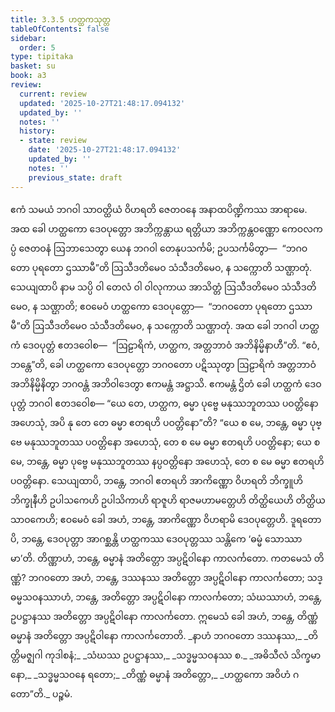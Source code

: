 ```yaml
---
title: 3.3.5 ဟတ္ထကသုတ္တ
tableOfContents: false
sidebar:
  order: 5
type: tipitaka
basket: su
book: a3
review:
  current: review
  updated: '2025-10-27T21:48:17.094132'
  updated_by: ''
  notes: ''
  history:
  - state: review
    date: '2025-10-27T21:48:17.094132'
    updated_by: ''
    notes: ''
    previous_state: draft
---
```



<ReviewStatus review={frontmatter.review} showDetails={true} />

<HypothesisAnnotation frontmatter={frontmatter} />

<DynamicBreadcrumb />

<Division number="128" book="a3" e="ch" v="15" p="282">

<Paragraph number="982" book="a3">
ဧကံ သမယံ ဘဂဝါ သာဝတ္ထိယံ ဝိဟရတိ ဇေတဝနေ အနာထပိဏ္ဍိကဿ အာရာမေ. အထ ခေါ ဟတ္ထကော ဒေဝပုတ္တော အဘိက္ကန္တာယ ရတ္တိယာ အဘိက္ကန္တဝဏ္ဏော ကေဝလကပ္ပံ ဇေတဝနံ ဩဘာသေတွာ ယေန ဘဂဝါ တေနုပသင်္ကမိ; ဥပသင်္ကမိတွာ—  “ဘဂဝတော ပုရတော ဌဿာမီ”တိ ဩသီဒတိမေဝ သံသီဒတိမေဝ, န သက္ကောတိ သဏ္ဌာတုံ. သေယျထာပိ နာမ သပ္ပိ ဝါ တေလံ ဝါ ဝါလုကာယ အာသိတ္တံ ဩသီဒတိမေဝ သံသီဒတိမေဝ, န သဏ္ဌာတိ; ဧဝမေဝံ ဟတ္ထကော ဒေဝပုတ္တော—  “ဘဂဝတော ပုရတော ဌဿာမီ”တိ ဩသီဒတိမေဝ သံသီဒတိမေဝ, န သက္ကောတိ သဏ္ဌာတုံ.
</Paragraph>

<Paragraph number="983" book="a3">
အထ ခေါ ဘဂဝါ ဟတ္ထကံ ဒေဝပုတ္တံ ဧတဒဝေါစ—  “ဩဠာရိကံ, ဟတ္ထက, အတ္တဘာဝံ အဘိနိမ္မိနာဟီ”တိ. “ဧဝံ, ဘန္တေ”တိ, ခေါ ဟတ္ထကော ဒေဝပုတ္တော ဘဂဝတော ပဋိဿုတွာ ဩဠာရိကံ အတ္တဘာဝံ အဘိနိမ္မိနိတွာ ဘဂဝန္တံ အဘိဝါဒေတွာ ဧကမန္တံ အဋ္ဌာသိ. ဧကမန္တံ ဌိတံ ခေါ ဟတ္ထကံ ဒေဝပုတ္တံ ဘဂဝါ ဧတဒဝေါစ—
</Paragraph>

<Paragraph number="984" book="a3">
“ယေ တေ, ဟတ္ထက, ဓမ္မာ ပုဗ္ဗေ မနုဿဘူတဿ ပဝတ္တိနော အဟေသုံ, အပိ နု တေ တေ ဓမ္မာ ဧတရဟိ ပဝတ္တိနော”တိ? “ယေ စ မေ, ဘန္တေ, ဓမ္မာ ပုဗ္ဗေ မနုဿဘူတဿ ပဝတ္တိနော အဟေသုံ, တေ စ မေ ဓမ္မာ ဧတရဟိ ပဝတ္တိနော; ယေ စ မေ, ဘန္တေ, ဓမ္မာ ပုဗ္ဗေ မနုဿဘူတဿ နပ္ပဝတ္တိနော အဟေသုံ, တေ စ မေ ဓမ္မာ ဧတရဟိ ပဝတ္တိနော. သေယျထာပိ, ဘန္တေ, ဘဂဝါ ဧတရဟိ အာကိဏ္ဏော ဝိဟရတိ ဘိက္ခူဟိ ဘိက္ခုနီဟိ ဥပါသကေဟိ ဥပါသိကာဟိ ရာဇူဟိ ရာဇမဟာမတ္တေဟိ တိတ္ထိယေဟိ တိတ္ထိယသာဝကေဟိ; ဧဝမေဝံ ခေါ အဟံ, ဘန္တေ, အာကိဏ္ဏော ဝိဟရာမိ ဒေဝပုတ္တေဟိ. ဒူရတောပိ, ဘန္တေ, ဒေဝပုတ္တာ အာဂစ္ဆန္တိ ဟတ္ထကဿ ဒေဝပုတ္တဿ သန္တိကေ ‘ဓမ္မံ သောဿာမာ’တိ. တိဏ္ဏာဟံ, ဘန္တေ, ဓမ္မာနံ အတိတ္တော အပ္ပဋိဝါနော ကာလင်္ကတော. ကတမေသံ တိဏ္ဏံ? ဘဂဝတော အဟံ, ဘန္တေ, ဒဿနဿ အတိတ္တော အပ္ပဋိဝါနော ကာလင်္ကတော; သဒ္ဓမ္မသဝနဿာဟံ, ဘန္တေ, အတိတ္တော အပ္ပဋိဝါနော ကာလင်္ကတော; သံဃဿာဟံ, ဘန္တေ, ဥပဋ္ဌာနဿ အတိတ္တော အပ္ပဋိဝါနော ကာလင်္ကတော. ဣမေသံ ခေါ အဟံ, ဘန္တေ, တိဏ္ဏံ ဓမ္မာနံ အတိတ္တော အပ္ပဋိဝါနော ကာလင်္ကတောတိ.
</Paragraph>

<Paragraph number="985" type="verses" book="a3">
_နာဟံ ဘဂဝတော ဒဿနဿ,_  
_တိတ္တိမဇ္ဈဂါ ကုဒါစနံ;_  
_သံဃဿ ဥပဋ္ဌာနဿ,_  
_သဒ္ဓမ္မသဝနဿ စ._  

</Paragraph>

<Paragraph number="986" type="verses" book="a3">
_အဓိသီလံ သိက္ခမာနော,_  
_သဒ္ဓမ္မသဝနေ ရတော;_  
_တိဏ္ဏံ ဓမ္မာနံ အတိတ္တော,_  
_ဟတ္ထကော အဝိဟံ ဂတော”တိ._  


</Paragraph>
</Division>

<Paragraph number="987" type="center" book="a3">
ပဉ္စမံ.
</Paragraph>